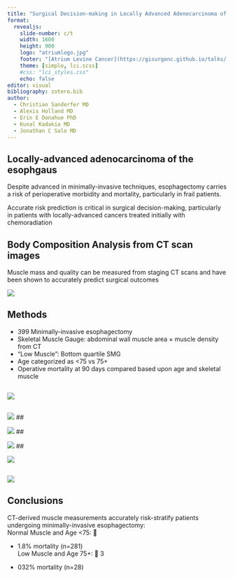 ```yaml
---
title: "Surgical Decision-making in Locally Advanced Adenocarcinoma of Esophagus"
format: 
  revealjs:
    slide-number: c/t
    width: 1600
    height: 900
    logo: "atriumlogo.jpg"
    footer: "[Atrium Levine Cancer](https://gisurgonc.github.io/talks/)"
    theme: [simple, lci.scss]
    #css: "lci_styles.css" 
    echo: false
editor: visual
bibliography: zotero.bib
author:
  - Christian Sanderfer MD  
  - Alexis Holland MD
  - Erin E Donahue PhD
  - Kunal Kadakia MD  
  - Jonathan C Salo MD
---
```


## Locally-advanced adenocarcinoma of the esophgaus

Despite advanced in minimally-invasive techniques, esophagectomy carries a risk of perioperative morbidity and mortality, particularly in frail patients.

Accurate risk prediction is critical in surgical decision-making, particularly in patients with locally-advanced cancers treated initially with chemoradiation

## Body Composition Analysis from CT scan images

Muscle mass and quality can be measured from staging CT scans and have been shown to accurately predict surgical outcomes


![](images/bc_44_80.png)

## Methods

- 399 Minimally-invasive esophagectomy
- Skeletal Muscle Gauge: abdominal wall muscle area × muscle density from CT
- “Low Muscle”: Bottom quartile SMG
- Age categorized as <75 vs 75+
- Operative mortality at 90 days compared based upon age and skeletal muscle 

## 

![](images/Eso_BC/mosaic_1221cmc.png)

##

![](images/Eso_BC/mosaic1a_1221cmc.png)
##

![](images/Eso_BC/mosaic2_1221cmc.png)
##

![](images/Eso_BC/mosaic3a_1221cmc.png)
##

![](images/Eso_BC/mosaic4_1221cmc.png)

##

![](images/Eso_BC/scatterplot1221_cmc.png)

## Conclusions

CT-derived muscle measurements accurately risk-stratify patients undergoing minimally-invasive esophagectomy:
\
Normal Muscle and Age <75:      

- 1.8% mortality (n=281)
\
Low Muscle and Age 75+:      3

- 032% mortality (n=28)


